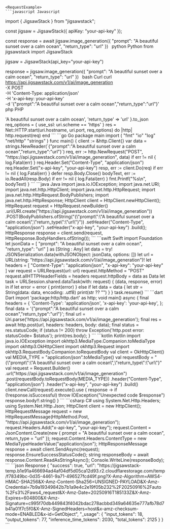 
    <RequestExample>
    ```javascript Javascript
import { JigsawStack } from "jigsawstack";

const jigsaw = JigsawStack({ apiKey: "your-api-key" });

const response = await jigsaw.image_generation({
      "prompt": "A beautiful sunset over a calm ocean",
      "return_type": "url"
})
    ```
    ```python Python
from jigsawstack import JigsawStack

jigsaw = JigsawStack(api_key="your-api-key")

response = jigsaw.image_generation({
      "prompt": "A beautiful sunset over a calm ocean",
      "return_type": "url"
})
    ```
    ```bash Curl
curl https://api.jigsawstack.com/v1/ai/image_generation \
 -X POST \
 -H 'Content-Type: application/json' \
 -H 'x-api-key: your-api-key' \
 -d '{"prompt":"A beautiful sunset over a calm ocean","return_type":"url"}'
    ```
    ```php PHP
<?php
$ch = curl_init();
curl_setopt($ch, CURLOPT_URL, 'https://api.jigsawstack.com/v1/ai/image_generation');
curl_setopt($ch, CURLOPT_RETURNTRANSFER, true);
curl_setopt($ch, CURLOPT_CUSTOMREQUEST, 'POST');
curl_setopt($ch, CURLOPT_HTTPHEADER, [
    'Content-Type: application/json',
    'x-api-key: your-api-key',
]);
curl_setopt($ch, CURLOPT_POSTFIELDS, '{"prompt":"A beautiful sunset over a calm ocean","return_type":"url"}');

$response = curl_exec($ch);

curl_close($ch);

    ```
    ```ruby Ruby
require 'net/http'
require 'json'

uri = URI('https://api.jigsawstack.com/v1/ai/image_generation')
req = Net::HTTP::Post.new(uri)
req.content_type = 'application/json'
req['x-api-key'] = 'your-api-key'

req.body = {
  'prompt' => 'A beautiful sunset over a calm ocean',
  'return_type' => 'url'
}.to_json

req_options = {
  use_ssl: uri.scheme == 'https'
}
res = Net::HTTP.start(uri.hostname, uri.port, req_options) do |http|
  http.request(req)
end

    ```
    ```go Go
package main

import (
	"fmt"
	"io"
	"log"
	"net/http"
	"strings"
)

func main() {
	client := &http.Client{}
	var data = strings.NewReader(`{"prompt":"A beautiful sunset over a calm ocean","return_type":"url"}`)
	req, err := http.NewRequest("POST", "https://api.jigsawstack.com/v1/ai/image_generation", data)
	if err != nil {
		log.Fatal(err)
	}
	req.Header.Set("Content-Type", "application/json")
	req.Header.Set("x-api-key", "your-api-key")
	resp, err := client.Do(req)
	if err != nil {
		log.Fatal(err)
	}
	defer resp.Body.Close()
	bodyText, err := io.ReadAll(resp.Body)
	if err != nil {
		log.Fatal(err)
	}
	fmt.Printf("%s\n", bodyText)
}

    ```
    ```java Java
import java.io.IOException;
import java.net.URI;
import java.net.http.HttpClient;
import java.net.http.HttpRequest;
import java.net.http.HttpRequest.BodyPublishers;
import java.net.http.HttpResponse;

HttpClient client = HttpClient.newHttpClient();

HttpRequest request = HttpRequest.newBuilder()
    .uri(URI.create("https://api.jigsawstack.com/v1/ai/image_generation"))
    .POST(BodyPublishers.ofString("{\"prompt\":\"A beautiful sunset over a calm ocean\",\"return_type\":\"url\"}"))
    .setHeader("Content-Type", "application/json")
    .setHeader("x-api-key", "your-api-key")
    .build();

HttpResponse<String> response = client.send(request, HttpResponse.BodyHandlers.ofString());

    ```
    ```swift Swift
import Foundation

let jsonData = [
    "prompt": "A beautiful sunset over a calm ocean",
    "return_type": "url"
] as [String : Any]
let data = try! JSONSerialization.data(withJSONObject: jsonData, options: [])

let url = URL(string: "https://api.jigsawstack.com/v1/ai/image_generation")!
let headers = [
    "Content-Type": "application/json",
    "x-api-key": "your-api-key"
]

var request = URLRequest(url: url)
request.httpMethod = "POST"
request.allHTTPHeaderFields = headers
request.httpBody = data as Data

let task = URLSession.shared.dataTask(with: request) { (data, response, error) in
    if let error = error {
        print(error)
    } else if let data = data {
        let str = String(data: data, encoding: .utf8)
        print(str ?? "")
    }
}

task.resume()

    ```
    ```dart Dart
import 'package:http/http.dart' as http;

void main() async {
  final headers = {
    'Content-Type': 'application/json',
    'x-api-key': 'your-api-key',
  };

  final data = '{"prompt":"A beautiful sunset over a calm ocean","return_type":"url"}';

  final url = Uri.parse('https://api.jigsawstack.com/v1/ai/image_generation');

  final res = await http.post(url, headers: headers, body: data);
  final status = res.statusCode;
  if (status != 200) throw Exception('http.post error: statusCode= $status');

  print(res.body);
}

    ```
    ```kotlin Kotlin
import java.io.IOException
import okhttp3.MediaType.Companion.toMediaType
import okhttp3.OkHttpClient
import okhttp3.Request
import okhttp3.RequestBody.Companion.toRequestBody

val client = OkHttpClient()

val MEDIA_TYPE = "application/json".toMediaType()

val requestBody = "{\"prompt\":\"A beautiful sunset over a calm ocean\",\"return_type\":\"url\"}"

val request = Request.Builder()
  .url("https://api.jigsawstack.com/v1/ai/image_generation")
  .post(requestBody.toRequestBody(MEDIA_TYPE))
  .header("Content-Type", "application/json")
  .header("x-api-key", "your-api-key")
  .build()

client.newCall(request).execute().use { response ->
  if (!response.isSuccessful) throw IOException("Unexpected code $response")
  response.body!!.string()
}

    ```
    ```csharp C#
using System.Net.Http.Headers;
using System.Net.Http.Json;

HttpClient client = new HttpClient();

HttpRequestMessage request = new HttpRequestMessage(HttpMethod.Post, "https://api.jigsawstack.com/v1/ai/image_generation");
request.Headers.Add("x-api-key", "your-api-key");
request.Content = JsonContent.Create(new
{
    prompt = "A beautiful sunset over a calm ocean",
    return_type = "url"
});
request.Content.Headers.ContentType = new MediaTypeHeaderValue("application/json");

HttpResponseMessage response = await client.SendAsync(request);
response.EnsureSuccessStatusCode();
string responseBody = await response.Content.ReadAsStringAsync();

Console.WriteLine(responseBody);
    ```
    </RequestExample>
    <ResponseExample>
    ```json Response
{
      "success": true,
      "url": "https://jigsawstack-temp.b1e91a466694ad4af04df5d05ca12d93.r2.cloudflarestorage.com/temp/f78349bc-0d35-4461-9a71-496527fcd49f.png?X-Amz-Algorithm=AWS4-HMAC-SHA256&X-Amz-Content-Sha256=UNSIGNED-PAYLOAD&X-Amz-Credential=7b9a19349842b7b1a9e4c2e19f05b232%2F20250916%2Fauto%2Fs3%2Faws4_request&X-Amz-Date=20250916T185133Z&X-Amz-Expires=604800&X-Amz-Signature=c995f70db449843f4042bdac278acbbd349a64635e777afb78d7b41a01f7c5f0&X-Amz-SignedHeaders=host&x-amz-checksum-mode=ENABLED&x-id=GetObject",
      "_usage": {
            "input_tokens": 18,
            "output_tokens": 77,
            "inference_time_tokens": 2030,
            "total_tokens": 2125
      }
}
    ```
    </ResponseExample>
    
    